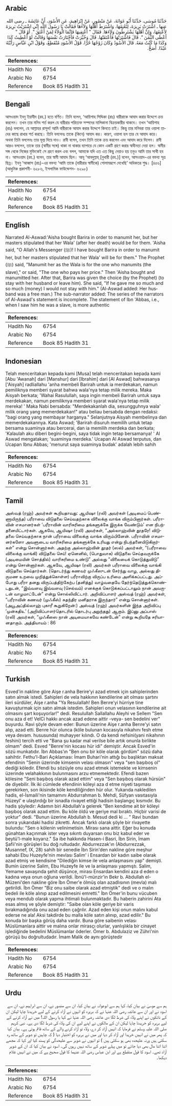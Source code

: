 ## Arabic


<div dir="rtl" lang="ar" style={{fontSize:'larger',backgroundColor:'#f8f9fa',padding:20}}>
حَدَّثَنَا مُوسَى، حَدَّثَنَا أَبُو عَوَانَةَ، عَنْ مَنْصُورٍ، عَنْ إِبْرَاهِيمَ، عَنِ الأَسْوَدِ، أَنَّ عَائِشَةَ ـ رضى الله عنها ـ اشْتَرَتْ بَرِيرَةَ، لِتُعْتِقَهَا، وَاشْتَرَطَ أَهْلُهَا وَلاَءَهَا فَقَالَتْ يَا رَسُولَ اللَّهِ إِنِّي اشْتَرَيْتُ بَرِيرَةَ لأُعْتِقَهَا، وَإِنَّ أَهْلَهَا يَشْتَرِطُونَ وَلاَءَهَا‏.‏ فَقَالَ ‏"‏ أَعْتِقِيهَا فَإِنَّمَا الْوَلاَءُ لِمَنْ أَعْتَقَ ‏"‏‏.‏ أَوْ قَالَ ‏"‏ أَعْطَى الثَّمَنَ ‏"‏‏.‏ قَالَ فَاشْتَرَتْهَا فَأَعْتَقَتْهَا‏.‏ قَالَ وَخُيِّرَتْ فَاخْتَارَتْ نَفْسَهَا وَقَالَتْ لَوْ أُعْطِيتُ كَذَا وَكَذَا مَا كُنْتُ مَعَهُ‏.‏ قَالَ الأَسْوَدُ وَكَانَ زَوْجُهَا حُرًّا‏.‏ قَوْلُ الأَسْوَدِ مُنْقَطِعٌ، وَقَوْلُ ابْنِ عَبَّاسٍ رَأَيْتُهُ عَبْدًا‏.‏ أَصَحُّ‏.‏
</div>
<div style={{backgroundColor:'#f8f9fa',padding:20, marginBottom: 10}}><table> <thead> <tr> <th>References:</th> <th></th> </tr> </thead> <tbody><tr><td>Hadith No</td><td>6754</td></tr><tr><td>Arabic No</td><td>6754</td></tr><tr><td>Reference</td><td>Book 85 Hadith 31</td></tr></tbody></table></div>

## Bengali


<div dir="ltr" lang="bn" style={{fontSize:'larger',backgroundColor:'#f8f9fa',padding:20}}>
আসওয়াদ ইবনু ইয়াযীদ (রহ.) হতে বর্ণিত। তিনি বলেন, ‘আয়িশাহ সিদ্দিকা (রাঃ) বারীরাকে আযাদ করার উদ্দেশে ক্রয় করলেন। তখন তার মনিব শর্ত করল যে বারীরার পরিত্যক্ত সম্পদের মালিকানা বিক্রয়কারীর থাকবে। তখন ‘আয়িশাহ (রাঃ) বললেন, হে আল্লাহর রাসূল! আমি বারীরাকে আযাদ করার উদ্দেশে কিনতে চাই। কিন্তু তার মনিবরা তার ওয়ালা তাদের কাছে রাখার শর্ত করছে। তিনি বললেনঃ তাকে (কিনে) আযাদ কর। কারণ, ওয়ালা হল তার যে আযাদ করে। অথবা তিনি বললেনঃ তার মূল্য দিয়ে দাও। রাবী বলেন, তখন তিনি তাকে ক্রয় করলেন এবং আযাদ করে দিলেন। রাবী আরও বললেন, তাকে তার (স্বামীর সঙ্গে) থাকা না থাকার ব্যাপারে যে কোন একটি গ্রহণ করার স্বাধীনতা দেয়া হল। স্বামীর সঙ্গ থেকে নিজের মুক্তিকেই সে গ্রহণ করল এবং বলল, আমাকে যদি এত এত কিছু দেয়াও হয় তবুও আমি তার সাথী হব না। আসওয়াদ (রহ.) বলেন, তার স্বামী আযাদ ছিল। আবূ ‘আবদুল্লাহ্ [বুখারী (রহ.)] বলেন, আসওয়াদ-এর বক্তব্য সূত্র ছিন্ন। ইবনু ‘আব্বাস (রাঃ)-এর বক্তব্য ‘আমি তাকে (বারীরার স্বামীকে) গোলামরূপে দেখেছি’ অধিকতর শুদ্ধ। [৪৫৬] (আধুনিক প্রকাশনী- ৬২৮৬, ইসলামিক ফাউন্ডেশন- ৬২৯৮)
</div>
<div style={{backgroundColor:'#f8f9fa',padding:20, marginBottom: 10}}><table> <thead> <tr> <th>References:</th> <th></th> </tr> </thead> <tbody><tr><td>Hadith No</td><td>6754</td></tr><tr><td>Arabic No</td><td>6754</td></tr><tr><td>Reference</td><td>Book 85 Hadith 31</td></tr></tbody></table></div>

## English


<div dir="ltr" lang="en" style={{fontSize:'larger',backgroundColor:'#f8f9fa',padding:20}}>
Narrated Al-Aswad:'Aisha bought Barira in order to manumit her, but her masters stipulated that her Wala' (after her death) would be for them. 'Aisha said, "O Allah's Messenger (ﷺ)! I have bought Barira in order to manumit her, but her masters stipulated that her Wala' will be for them." The Prophet (ﷺ) said, "Manumit her as the Wala is for the one who manumits (the slave)," or said, "The one who pays her price." Then 'Aisha bought and manumitted her. After that, Barira was given the choice (by the Prophet) (to stay with her husband or leave him). She said, "If he gave me so much and so much (money) I would not stay with him." (Al-Aswad added: Her husband was a free man.) The sub-narrator added: The series of the narrators of Al-Aswad's statement is incomplete. The statement of Ibn 'Abbas, i.e., when I saw him he was a slave, is more authentic
</div>
<div style={{backgroundColor:'#f8f9fa',padding:20, marginBottom: 10}}><table> <thead> <tr> <th>References:</th> <th></th> </tr> </thead> <tbody><tr><td>Hadith No</td><td>6754</td></tr><tr><td>Arabic No</td><td>6754</td></tr><tr><td>Reference</td><td>Book 85 Hadith 31</td></tr></tbody></table></div>

## Indonesian


<div dir="ltr" lang="id" style={{fontSize:'larger',backgroundColor:'#f8f9fa',padding:20}}>
Telah menceritakan kepada kami [Musa] telah menceritakan kepada kami [Abu 'Awanah] dari [Manshur] dari [Ibrahim] dari [Al Aswad] bahwasanya ['Aisyah] radliallahu 'anha membeli Barirah untuk ia merdekakan, namun pemiliknya memberi syarat bahwa wala'nya tetap milik mereka. Maka Aisyah berkata; 'Wahai Rasulullah, saya ingin membeli Barirah untuk saya merdekakan, namun pemiliknya memberi syarat wala'nya tetap milik mereka! ' Maka Nabi bersabda: "Merdekakanlah dia, sesungguhnya wala' milik orang yang memerdekakan!" atau beliau bersabda dengan redaksi: "bagi orang yang membayar harganya." Selanjutnya Aisyah membelinya dan memerdekakannya. Kata Aswad; 'Barirah disuruh memilih untuk tetap bersama suaminya atau bercerai, dan ia memilih merdeka dan berkata; 'Kalaulah aku diberi begini-begini, saya tidak ingin tetap bersamanya! ' Al Aswad mengatakan; 'suaminya merdeka.' Ucapan Al Aswad terputus, dan Ucapan Ibnu Abbas; 'menurut saya suaminya budak' adalah lebih sahih
</div>
<div style={{backgroundColor:'#f8f9fa',padding:20, marginBottom: 10}}><table> <thead> <tr> <th>References:</th> <th></th> </tr> </thead> <tbody><tr><td>Hadith No</td><td>6754</td></tr><tr><td>Arabic No</td><td>6754</td></tr><tr><td>Reference</td><td>Book 85 Hadith 31</td></tr></tbody></table></div>

## Tamil


<div dir="ltr" lang="ta" style={{fontSize:'larger',backgroundColor:'#f8f9fa',padding:20}}>
அஸ்வத் (ரஹ்) அவர்கள் கூறியதாவது: ஆயிஷா (ரலி) அவர்கள் (அடிமைப் பெண்ணாயிருந்த) பரீராவை விடுதலை செய்வதற்காக விலைக்கு வாங்க விரும்பினார்கள். பரீராவின் எசமானர்கள் ‘பரீராவின் வாரிசுரிமை தங்களுக்கே இருக்க வேண்டும்’ என நிபந்தனையிட்டார்கள். ஆகவே, ஆயிஷா (ரலி) அவர்கள், “அல்லாஹ்வின் தூதரே! விடுதலை செய்வதற்காக நான் பரீராவை விலைக்கு வாங்க விரும்பினேன். பரீராவின் எசமானர்களோ அவளுடைய வாரிசுரிமை தங்களுக்கே உரியது என்று நிபந்தனையிடுகிறார்கள்” என்று சொன்னார்கள். அதற்கு அல்லாஹ்வின் தூதர் (ஸல்) அவர்கள், “(பரீராவை விலைக்கு வாங்கி) விடுதலை செய்! ஏனெனில், (பொதுவாக) விடுதலை செய்தவருக்கே (அடிமையின் சொத்தில்) வாரிசுரிமை உண்டு” அல்லது “விலையைக் கொடுத்துவிடு” என்று சொன்னார்கள். ஆகவே, ஆயிஷா (ரலி) அவர்கள் பரீராவை விலைக்கு வாங்கி விடுதலை செய்தார்கள். (தொடர்ந்து கணவர் முஃகீஸுடன் சேர்ந்து வாழ, அல்லது திருமண உறவை முறித்துக்கொள்ள) பரீராவிற்கு விருப்ப உரிமை அளிக்கப்பட்டது. அப்போது பரீரா தனது விருப்பத்திற்கேற்ப (தனித்து) வாழ்வதையே தேர்ந்தெடுத்துக்கொண்டதுடன், “இவ்வளவு இவ்வளவு (செல்வம்) எனக்குக் கொடுக்கப்பட்டாலும் நான் அவருடன் வாழமாட்டேன்” என்று சொல்லிவிட்டார். அறிவிப்பாளர் அஸ்வத் (ரஹ்) அவர்கள், “பரீராவின் கணவர் (முஃகீஸ்) சுதந்திர மனிதராக இருந்தார்” என்று சொன்னார்கள். (அபூஅப்தில்லாஹ் புகாரீ கூறுகிறேன்:) அஸ்வத் (ரஹ்) அவர்களின் இந்த அறிவிப்பு ‘முன்கதிஉ’ (அறிவிப்பாளர்தொடரில் தொடர்பு அறுந்தது) ஆகும். இப்னு அப்பாஸ் (ரலி) அவர்கள், “முஃகீஸை நான் அடிமையாகவே கண்டேன்” என்று கூறியதே சரியானதாகும். அத்தியாயம் : 86
</div>
<div style={{backgroundColor:'#f8f9fa',padding:20, marginBottom: 10}}><table> <thead> <tr> <th>References:</th> <th></th> </tr> </thead> <tbody><tr><td>Hadith No</td><td>6754</td></tr><tr><td>Arabic No</td><td>6754</td></tr><tr><td>Reference</td><td>Book 85 Hadith 31</td></tr></tbody></table></div>

## Turkish


<div dir="ltr" lang="tr" style={{fontSize:'larger',backgroundColor:'#f8f9fa',padding:20}}>
Esved'in nakline göre Aişe r.anha Berire'yi azad etmek için sahiplerinden satın almak istedi. Sahipleri de vela hakkının kendilerine ait olması şartını ileri sürdüler, Aişe r.anha "Ya Resulallah! Ben Berıre'yi hürriye tine kavuşturmak için satın almak istedim. Sahipleri onun velasının kendilerine ait olmasını şart koşuyorlar!" dedi. Resulullah Sallallahu Aleyhi ve Sellem "Sen onu aza d et! VelCi hakkı ancak azad edene aittir -veya- sen bedelini ver" buyurdu. Ravi şöyle devam eder: Bunun üzerine Aişe r.anha Berıre'yi satın alıp, azad etti. Berıre hür olunca (köle bulunan kocasıyla nikahını fesh etme veya devam. hususunda) muhayyer kılındı. O da kendi nefsini(yani nikahının feshini) tercih etti ve "Bana şu kadar mal verilse bile artık onunla birlikte olmam" dedi. Esved "Berıre'nin kocası hür idi" demiştir. Ancak Esved'in sözü munkatıdır. İbn Abbas'ın "Ben onu bir köle olarak gördüm" sözü daha sahihtir. Fethu'l-Bari Açıklaması: İmam Buhari'nin attığı bu başlıktan maksat efendinin "Senin üzerinde kimsenin velası olmasın" veya "sen başıboş ol" dediği köledir. Efendi bu sözüyle onu azad etmek istemekte ve kimsenin üzerinde velahakkının bulunmasını arzu etmemektedir. Efendi bazen kölesine "Seni başıboş olarak azad ettim" veya "Sen başıboş olarak hürsün" de diyebilir. İlk iki cümlede efendinin köleyi aza d etme niyeti taşıması gerekirken, son ikisinde köle kendiliğinden hür olur. Yukarıda nakledilen hadis, el-İsmaili'nin tamamını Abdurrahman b. Mehdi, Süfyan vasıtasıyla Hüzeyl' e ulaştırdığı bir isnadla rivayet ettiği hadisin başlangıç kısmıdır. Bu hadis şöyledir: Adamın biri Abdullah'a gelerek "Ben kendime ait bir köleyi başıboş olarak azad ettim. Bu köle öldü ve geriye mal bıraktı. Hiçbir varisi de yoktur" dedi. "Bunun üzerine Abdullah b. Mesud dedi ki ... " Ravi bundan sonra yukarıdaki hadisi zikretti. Ancak farklı olarak şöyle bir rivayette bulundu: "Sen o kölenin velinimetisin. Mirası sana aittir. Eğer bu konuda günahtan kaçınmak ister veya sıkıntı duyarsan onu biz kabul eder ve beytü'l-male koyarız." Sa ibe hakkında Hasen-i Basri, İbn Sirin, İmam Şafii'nin görüşleri bu doğ rultudadır. Abdurrezzak'ın (Abdurrezzak, Musannef, IX, 28) sahih bir senedie İbn Sirin'den nakline göre meşhur sahabi Ebu Huzeyfe'nin mevlası Salim' i Ensardan bir kadın saibe olarak azad etmiş ve kendisine "Dilediğin kimse ile vela anlaşmasını yap" demişti. Bumin üzerine Salim, Ebu Huzeyfe ile ve la anlaşması yapmıştı. Salim, Yemame savaşında şehit düşünce, mirası Ensardan kendini aza d eden o kadına veya onun oğluna verildi. İbnü'l-münzir'in Bekr b. Abdullah el-Müzeni'den nakline göre İbn Ömer'e ölmüş olan azadlısının (mevla) malı getirildi. İbn Ömer "Biz onu saibe olarak azad etmiştik" dedi ve o malın bedeli ile köle alınıp azad edilmesini emretti." İbn Ömer'in bunu vücuben veya mendub olarak yapma ihtimali bulunmaktadır. Bu haberin zahirini Ata esas almış ve şöyle demiştir: "Saibe olan köle geriye bir varis bırakmadığında onu azad eden çağrılır. Azad eden kişi onun malını kabul ederse ne ala! Aksi takdirde bu malla köle satın alınıp, azad edilir." Bu konuda bir başka görüş daha vardır. Buna göre saibenin velası Müslümanlara aittir ve malına onlar mirasçı olurlar, yanlışlıkla bir cinayet işlediğinde bedelini Müslümanlar öderler. Ömer b. Abdulaziz ve Zühri'nin görüşü bu doğrultudadır. İmam Malik de aynı görüştedir
</div>
<div style={{backgroundColor:'#f8f9fa',padding:20, marginBottom: 10}}><table> <thead> <tr> <th>References:</th> <th></th> </tr> </thead> <tbody><tr><td>Hadith No</td><td>6754</td></tr><tr><td>Arabic No</td><td>6754</td></tr><tr><td>Reference</td><td>Book 85 Hadith 31</td></tr></tbody></table></div>

## Urdu


<div dir="rtl" lang="ur" style={{fontSize:'larger',backgroundColor:'#f8f9fa',padding:20}}>
ہم سے موسیٰ نے بیان کیا، کہا ہم سے ابوعوانہ نے بیان کیا، ان سے منصور نے، ان سے ابراہیم نے، ان سے اسود نے اور ان سے عائشہ رضی اللہ عنہا نے کہ بریرہ کو انہوں نے آزاد کرنے کے لیے خریدنا چاہا لیکن ان کے نائکوں نے اپنے ولاء کی شرط لگا دی عائشہ رضی اللہ عنہا نے کہا یا رسول اللہ! میں نے آزاد کرنے کے لیے بریرہ کو خریدنا چاہا لیکن ان کے مالکوں نے اپنے لیے ان کی ولاء کی شرط لگا دی ہے۔ نبی کریم صلی اللہ علیہ وسلم نے فرمایا کہ انہیں آزاد کر دے، ولاء تو آزاد کرنے والے کے ساتھ قائم ہوتی ہے۔ بیان کیا کہ پھر میں نے انہیں خریدا اور آزاد کر دیا اور میں نے بریرہ کو اختیار دیا ( کہ چاہیں تو شوہر کے ساتھ رہ سکتی ہیں ورنہ علیحدہ بھی ہو سکتی ہیں ) تو انہوں نے شوہر سے علیحدگی کو پسند کیا اور کہا کہ مجھے اتنا اتنا مال بھی دیا جائے تو میں پہلے شوہر کے ساتھ نہیں رہوں گی۔ اسود نے بیان کیا کہ ان کے شوہر آزاد تھے۔ اسود کا قول منقطع ہے اور ابن عباس رضی اللہ عنہما کا قول صحیح ہے کہ میں نے انہیں غلام دیکھا۔
</div>
<div style={{backgroundColor:'#f8f9fa',padding:20, marginBottom: 10}}><table> <thead> <tr> <th>References:</th> <th></th> </tr> </thead> <tbody><tr><td>Hadith No</td><td>6754</td></tr><tr><td>Arabic No</td><td>6754</td></tr><tr><td>Reference</td><td>Book 85 Hadith 31</td></tr></tbody></table></div>